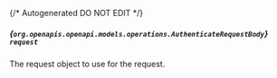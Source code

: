 {/* Autogenerated DO NOT EDIT  */}

##### *{`org.openapis.openapi.models.operations.AuthenticateRequestBody`}* `request`
The request object to use for the request.

<Collapsible openLabel={Labels.showProperties} closeLabel={Labels.hideProperties}>
  <AuthenticateRequestBody />
</Collapsible>


